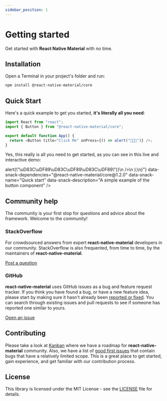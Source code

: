 ```yaml
---
sidebar_position: 1
---
```


# Getting started

Get started with **React Native Material** with no time.

## Installation

Open a Terminal in your project's folder and run:

```bash npm2yarn
npm install @react-native-material/core
```

## Quick Start

Here's a quick example to get you started, **it's literally all you need**:

```js
import React from "react";
import { Button } from "@react-native-material/core";

export default function App() {
  return <Button title="Click Me" onPress={() => alert("🎉🎉🎉")} />;
}
```

Yes, this really is all you need to get started, as you can see in this live and interactive demo:

<div
  data-snack-code={"import React from \"react\";\nimport { Button } from \"@react-native-material/core\";\n\nexport default function App() {\n  return (\n    <Button\n      title=\"Click Me\"\n      style={{ alignSelf: \"center\", marginTop: 40 }}\n      onPress={() => alert(\"\uD83C\uDF89\uD83C\uDF89\uD83C\uDF89\")}\n    />\n  );\n}"}
  data-snack-dependencies="@react-native-material/core@1.2.0"
  data-snack-name="Quick start"
  data-snack-description="A simple example of the button component"
/>

## Community help

The community is your first stop for questions and advice about the framework. Welcome to the community!

### StackOverflow

For crowdsourced answers from expert **react-native-material** developers in our community. StackOverflow is also
frequented, from time to time, by the maintainers of **react-native-material**.

[Post a question](https://stackoverflow.com/questions/tagged/react-native-material)

### GitHub

**react-native-material** uses GitHub issues as a bug and feature request tracker. If you think you have found a bug, or
have a new feature idea, please start by making sure it hasn't already
been [reported or fixed](https://github.com/yamankatby/react-native-material/issues?utf8=%E2%9C%93&q=is%3Aopen+is%3Aclosed).
You can search through existing issues and pull requests to see if someone has reported one similar to yours.

[Open an issue](https://github.com/yamankatby/react-native-material/issues/new/choose)

## Contributing

Please take a look at [Kanban](https://github.com/yamankatby/react-native-material/projects/1) where we have a roadmap
for **react-native-material** community. Also, we have a list
of [good first issues](https://github.com/yamankatby/react-native-material/labels/good%20first%20issue) that contain
bugs that have a relatively limited scope. This is a great place to get started, gain experience, and get familiar with
our contribution process.

## License

This library is licensed under the MIT License - see
the [LICENSE](https://github.com/yamankatby/react-native-material/blob/main/LICENSE) file for details.